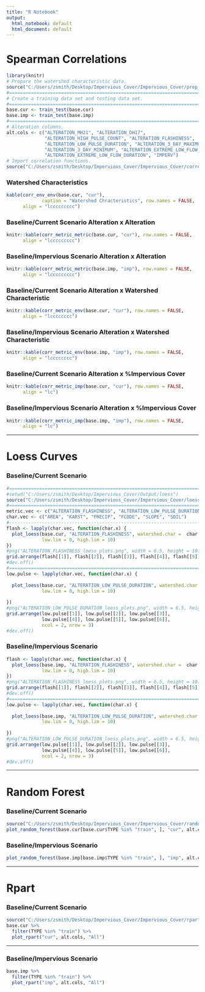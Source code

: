 ```yaml
---
title: "R Notebook"
output:
  html_notebook: default
  html_document: default
---
```

# Spearman Correlations
```r
library(knitr)
# Prepare the watershed characteristic data.
source("C:/Users/zsmith/Desktop/Impervious_Cover/Impervious_Cover/prep_metrics.R")
#==============================================================================
# Create a training data set and testing data set.
#==============================================================================
base.cur <- train_test(base.cur)
base.imp <- train_test(base.imp)
#==============================================================================
# Alteration columns.
alt.cols <- c("ALTERATION_MH21", "ALTERATION_DH17",
              "ALTERATION_HIGH_PULSE_COUNT", "ALTERATION_FLASHINESS",
              "ALTERATION_LOW_PULSE_DURATION", "ALTERATION_3_DAY_MAXIMUM",
              "ALTERATION_3_DAY_MINIMUM", "ALTERATION_EXTREME_LOW_FLOW_FREQ",
              "ALTERATION_EXTREME_LOW_FLOW_DURATION", "IMPERV")
# Import correlation functions.
source("C:/Users/zsmith/Desktop/Impervious_Cover/Impervious_Cover/correlation_func.R")
```
### Watershed Characteristics
```r
kable(corr_env_env(base.cur, "cur"),
             caption = "Watershed Chracteristics", row.names = FALSE,
      align = "lccccccccc")
```
### Baseline/Current Scenario Alteration x Alteration
```r
knitr::kable(corr_metric_metric(base.cur, "cur"), row.names = FALSE,
      align = "lccccccccc")
```
### Baseline/Impervious Scenario Alteration x Alteration
```r
knitr::kable(corr_metric_metric(base.imp, "imp"), row.names = FALSE,
      align = "lccccccccc")
```
### Baseline/Current Scenario Alteration x Watershed Characteristic
```r
knitr::kable(corr_metric_env(base.cur, "cur"), row.names = FALSE,
      align = "lcccccccc")
```
### Baseline/Impervious Scenario Alteration x Watershed Characteristic
```r
knitr::kable(corr_metric_env(base.imp, "imp"), row.names = FALSE,
      align = "lcccccccc")
```
### Baseline/Current Scenario Alteration x %Impervious Cover
```r
knitr::kable(corr_metric_imp(base.cur, "cur"), row.names = FALSE,
      align = "lc")
```
### Baseline/Impervious Scenario Alteration x %Impervious Cover
```r
knitr::kable(corr_metric_imp(base.imp, "imp"), row.names = FALSE,
      align = "lc")
```
***
# Loess Curves
### Baseline/Current Scenario
```r
#==============================================================================
#setwd("C:/Users/zsmith/Desktop/Impervious_Cover/Output/loess")
source("C:/Users/zsmith/Desktop/Impervious_Cover/Impervious_Cover/loess_func.R")
#==============================================================================
metric.vec <- c("ALTERATION_FLASHINESS", "ALTERATION_LOW_PULSE_DURATION")
char.vec <- c("AREA", "KARST", "PRECIP", "FCODE", "SLOPE", "SOIL")
#-----------------------------------------------------------------------------
flash <- lapply(char.vec, function(char.x) {
  plot_loess(base.cur, "ALTERATION_FLASHINESS", watershed.char =  char.x,
             low.lim = 0, high.lim = 10)
})
#png("ALTERATION_FLASHINESS_loess_plots.png", width = 6.5, height = 10.5, units = "in", res = 800)
grid.arrange(flash[[1]], flash[[2]], flash[[3]], flash[[4]], flash[[5]], flash[[6]])
#dev.off()
#==============================================================================
low.pulse <- lapply(char.vec, function(char.x) {
  
  plot_loess(base.cur, "ALTERATION_LOW_PULSE_DURATION", watershed.char =  char.x,
             low.lim = 0, high.lim = 10)
  
})
#png("ALTERATION_LOW_PULSE_DURATION_loess_plots.png", width = 6.5, height = 10.5, units = "in", res = 800)
grid.arrange(low.pulse[[1]], low.pulse[[2]], low.pulse[[3]],
             low.pulse[[4]], low.pulse[[5]], low.pulse[[6]],
             ncol = 2, nrow = 3)
#dev.off()

```

### Baseline/Impervious Scenario
```r
flash <- lapply(char.vec, function(char.x) {
  plot_loess(base.imp, "ALTERATION_FLASHINESS", watershed.char =  char.x,
             low.lim = 0, high.lim = 10)
})
#png("ALTERATION_FLASHINESS_loess_plots.png", width = 6.5, height = 10.5, units = "in", res = 800)
grid.arrange(flash[[1]], flash[[2]], flash[[3]], flash[[4]], flash[[5]], flash[[6]])
#dev.off()
#==============================================================================
low.pulse <- lapply(char.vec, function(char.x) {
  
  plot_loess(base.imp, "ALTERATION_LOW_PULSE_DURATION", watershed.char =  char.x,
             low.lim = 0, high.lim = 10)
  
})
#png("ALTERATION_LOW_PULSE_DURATION_loess_plots.png", width = 6.5, height = 10.5, units = "in", res = 800)
grid.arrange(low.pulse[[1]], low.pulse[[2]], low.pulse[[3]],
             low.pulse[[4]], low.pulse[[5]], low.pulse[[6]],
             ncol = 2, nrow = 3)
#dev.off()
```
*** 
# Random Forest
### Baseline/Current Scenario
```r
source("C:/Users/zsmith/Desktop/Impervious_Cover/Impervious_Cover/random_forest_func.R")
plot_random_forest(base.cur[base.cur$TYPE %in% "train", ], "cur", alt.cols, 100000)
```
### Baseline/Impervious Scenario
```r
plot_random_forest(base.imp[base.imp$TYPE %in% "train", ], "imp", alt.cols, 100000)
```
***
# Rpart
### Baseline/Current Scenario
```r
source("C:/Users/zsmith/Desktop/Impervious_Cover/Impervious_Cover/rpart_func.R")
base.cur %>% 
  filter(TYPE %in% "train") %>% 
  plot_rpart("cur", alt.cols, "All")
```
***
### Baseline/Impervious Scenario
```r
base.imp %>% 
  filter(TYPE %in% "train") %>% 
  plot_rpart("imp", alt.cols, "All")
```







